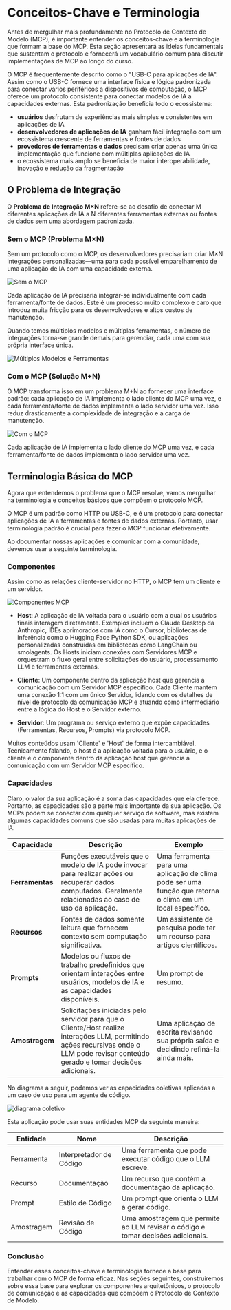 # Conceitos-Chave e Terminologia

Antes de mergulhar mais profundamente no Protocolo de Contexto de Modelo (MCP), é importante entender os conceitos-chave e a terminologia que formam a base do MCP. Esta seção apresentará as ideias fundamentais que sustentam o protocolo e fornecerá um vocabulário comum para discutir implementações de MCP ao longo do curso.

O MCP é frequentemente descrito como o "USB-C para aplicações de IA". Assim como o USB-C fornece uma interface física e lógica padronizada para conectar vários periféricos a dispositivos de computação, o MCP oferece um protocolo consistente para conectar modelos de IA a capacidades externas. Esta padronização beneficia todo o ecossistema:

- **usuários** desfrutam de experiências mais simples e consistentes em aplicações de IA
- **desenvolvedores de aplicações de IA** ganham fácil integração com um ecossistema crescente de ferramentas e fontes de dados
- **provedores de ferramentas e dados** precisam criar apenas uma única implementação que funcione com múltiplas aplicações de IA
- o ecossistema mais amplo se beneficia de maior interoperabilidade, inovação e redução da fragmentação

## O Problema de Integração

O **Problema de Integração M×N** refere-se ao desafio de conectar M diferentes aplicações de IA a N diferentes ferramentas externas ou fontes de dados sem uma abordagem padronizada.

### Sem o MCP (Problema M×N)

Sem um protocolo como o MCP, os desenvolvedores precisariam criar M×N integrações personalizadas—uma para cada possível emparelhamento de uma aplicação de IA com uma capacidade externa.

![Sem o MCP](https://huggingface.co/datasets/mcp-course/images/resolve/main/unit1/1.png)

Cada aplicação de IA precisaria integrar-se individualmente com cada ferramenta/fonte de dados. Este é um processo muito complexo e caro que introduz muita fricção para os desenvolvedores e altos custos de manutenção.

Quando temos múltiplos modelos e múltiplas ferramentas, o número de integrações torna-se grande demais para gerenciar, cada uma com sua própria interface única.

![Múltiplos Modelos e Ferramentas](https://huggingface.co/datasets/mcp-course/images/resolve/main/unit1/1a.png)

### Com o MCP (Solução M+N)

O MCP transforma isso em um problema M+N ao fornecer uma interface padrão: cada aplicação de IA implementa o lado cliente do MCP uma vez, e cada ferramenta/fonte de dados implementa o lado servidor uma vez. Isso reduz drasticamente a complexidade de integração e a carga de manutenção.

![Com o MCP](https://huggingface.co/datasets/mcp-course/images/resolve/main/unit1/2.png)

Cada aplicação de IA implementa o lado cliente do MCP uma vez, e cada ferramenta/fonte de dados implementa o lado servidor uma vez.

## Terminologia Básica do MCP

Agora que entendemos o problema que o MCP resolve, vamos mergulhar na terminologia e conceitos básicos que compõem o protocolo MCP.

<Tip>

O MCP é um padrão como HTTP ou USB-C, e é um protocolo para conectar aplicações de IA a ferramentas e fontes de dados externas. Portanto, usar terminologia padrão é crucial para fazer o MCP funcionar efetivamente.

Ao documentar nossas aplicações e comunicar com a comunidade, devemos usar a seguinte terminologia.

</Tip>

### Componentes

Assim como as relações cliente-servidor no HTTP, o MCP tem um cliente e um servidor.

![Componentes MCP](https://huggingface.co/datasets/mcp-course/images/resolve/main/unit1/3.png)

- **Host**: A aplicação de IA voltada para o usuário com a qual os usuários finais interagem diretamente. Exemplos incluem o Claude Desktop da Anthropic, IDEs aprimorados com IA como o Cursor, bibliotecas de inferência como o Hugging Face Python SDK, ou aplicações personalizadas construídas em bibliotecas como LangChain ou smolagents. Os Hosts iniciam conexões com Servidores MCP e orquestram o fluxo geral entre solicitações do usuário, processamento LLM e ferramentas externas.

- **Cliente**: Um componente dentro da aplicação host que gerencia a comunicação com um Servidor MCP específico. Cada Cliente mantém uma conexão 1:1 com um único Servidor, lidando com os detalhes de nível de protocolo da comunicação MCP e atuando como intermediário entre a lógica do Host e o Servidor externo.

- **Servidor**: Um programa ou serviço externo que expõe capacidades (Ferramentas, Recursos, Prompts) via protocolo MCP.

<Tip warning={true}>

Muitos conteúdos usam 'Cliente' e 'Host' de forma intercambiável. Tecnicamente falando, o host é a aplicação voltada para o usuário, e o cliente é o componente dentro da aplicação host que gerencia a comunicação com um Servidor MCP específico.

</Tip>

### Capacidades

Claro, o valor da sua aplicação é a soma das capacidades que ela oferece. Portanto, as capacidades são a parte mais importante da sua aplicação. Os MCPs podem se conectar com qualquer serviço de software, mas existem algumas capacidades comuns que são usadas para muitas aplicações de IA.

| Capacidade | Descrição | Exemplo |
| ---------- | ----------- | ------- |
| **Ferramentas** | Funções executáveis que o modelo de IA pode invocar para realizar ações ou recuperar dados computados. Geralmente relacionadas ao caso de uso da aplicação. | Uma ferramenta para uma aplicação de clima pode ser uma função que retorna o clima em um local específico. |
| **Recursos** | Fontes de dados somente leitura que fornecem contexto sem computação significativa. | Um assistente de pesquisa pode ter um recurso para artigos científicos. |
| **Prompts** | Modelos ou fluxos de trabalho predefinidos que orientam interações entre usuários, modelos de IA e as capacidades disponíveis. | Um prompt de resumo. |
| **Amostragem** | Solicitações iniciadas pelo servidor para que o Cliente/Host realize interações LLM, permitindo ações recursivas onde o LLM pode revisar conteúdo gerado e tomar decisões adicionais. | Uma aplicação de escrita revisando sua própria saída e decidindo refiná-la ainda mais. |

No diagrama a seguir, podemos ver as capacidades coletivas aplicadas a um caso de uso para um agente de código.

![diagrama coletivo](https://huggingface.co/datasets/mcp-course/images/resolve/main/unit1/8.png)

Esta aplicação pode usar suas entidades MCP da seguinte maneira:

| Entidade | Nome | Descrição |
| --- | --- | --- |
| Ferramenta | Interpretador de Código | Uma ferramenta que pode executar código que o LLM escreve. |
| Recurso | Documentação | Um recurso que contém a documentação da aplicação. |
| Prompt | Estilo de Código | Um prompt que orienta o LLM a gerar código. |
| Amostragem | Revisão de Código | Uma amostragem que permite ao LLM revisar o código e tomar decisões adicionais. |

### Conclusão

Entender esses conceitos-chave e terminologia fornece a base para trabalhar com o MCP de forma eficaz. Nas seções seguintes, construiremos sobre essa base para explorar os componentes arquitetônicos, o protocolo de comunicação e as capacidades que compõem o Protocolo de Contexto de Modelo.
